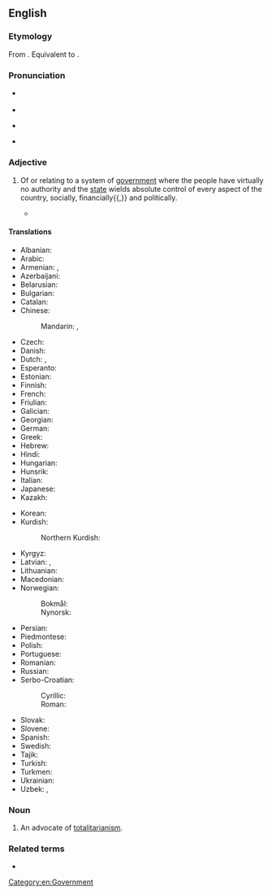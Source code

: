 ==English==

===Etymology===
From {{uder|en|it|totalitario||complete, absolute, totalitarian}} {{suffix|en||an}}. Equivalent to {{affix|en|totality|-arian}}.

===Pronunciation===
* {{a|RP}} {{IPA|en|/ˌtəʊtalɪˈtɛəɹiən/}}
* {{audio|en|LL-Q1860 (eng)-Vealhurl-totalitarian.wav|Audio (Southern England)}}
* {{a|GA}} {{IPA|en|/ˌtoʊtəlɪˈtɛɹiən/}}
* {{rhymes|en|ɛəɹiən|s=6}}

===Adjective===
{{en-adj}}

# Of or relating to a system of [[government]] where the people have virtually no authority and the [[state]] wields absolute control of every aspect of the country, socially, financially{{,}} and politically.
#: {{ux|en|The divine truth is stronger than '''totalitarian''' falsehoods.}}
#* {{quote-book
|en
|url=https://archive.org/details/americanlife00reag_0/
|year=1990
|author={{w|Ronald Reagan}}
|title={{w|An American Life}}
|publisher={{w|Pocket Books}}
|ISBN=0-7434-0025-9
|pages=372-373
|pageurl=https://archive.org/details/americanlife00reag_0/page/372/
|passage=Only history can tell us where China will go from here. The Chinese leadership's brutal crackdown on students seeking fundamental democratic rights makes it difficult to chart the future. Those brave students who laid down their lives against the tanks of Tiananmen Square confirmed what I'd always believed: that no '''totalitarian''' society can bottle up the instinctive drive of men and women to be free, and that once you give a captive people a little freedom, they'll demand still more.}}

====Translations====
{{trans-top|related to the system of government}}
* Albanian: {{t|sq|totalitar}}
* Arabic: {{t|ar|شُمُولِيّ}}
* Armenian: {{t+|hy|ամբողջատիրական}}, {{t+|hy|տոտալիտար}}
* Azerbaijani: {{t|az|totalitar}}
* Belarusian: {{t|be|таталіта́рны}}
* Bulgarian: {{t|bg|тоталита́рен}}
* Catalan: {{t|ca|totalitari}}
* Chinese:
*: Mandarin: {{t+|cmn|極權主義|alt=極權主義的}}, {{t+|cmn|极权主义|tr=jíquánzhǔyì de|alt=极权主义的}}
* Czech: {{t+|cs|totalitní}}
* Danish: {{t|da|totalitær}}
* Dutch: {{t+|nl|totalitair}}, {{t+|nl|totalitaire}}
* Esperanto: {{t|eo|totalisma}}
* Estonian: {{t|et|totalitaarne}}
* Finnish: {{t+|fi|totalitaarinen}}
* French: {{t+|fr|totalitaire}}
* Friulian: {{t|fur|totalitari}}
* Galician: {{t|gl|totalitario}}
* Georgian: {{t|ka|ტოტალიტარული}}
* German: {{t+|de|totalitär}}
* Greek: {{t+|el|ολοκληρωτικός}}
* Hebrew: {{t+|he|טוֹטָלִיטָרִי|tr=totalitári}}
* Hindi: {{t|hi|सर्वसत्तावादी}}
* Hungarian: {{t+|hu|totalitárius}}
* Hunsrik: {{t-needed|hrx}}
* Italian: {{t+|it|totalitario}}
* Japanese: {{t|ja|全体主義的|tr=ぜんたいしゅぎてき, zentaishugiteki}}
* Kazakh: {{t|kk|тоталитарлық}}
{{trans-mid}}
* Korean: {{t+|ko|전체주의|alt=전체주의의}}
* Kurdish:
*: Northern Kurdish: {{t+|kmr|totalîter}}
* Kyrgyz: {{t|ky|тоталитардык}}
* Latvian: {{t|lv|totalitārs}}, {{t|lv|totalitārais}}
* Lithuanian: {{t|lt|totalitarinis}}
* Macedonian: {{t|mk|тоталита́рен}}
* Norwegian:
*: Bokmål: {{t|nb|totalitær}}
*: Nynorsk: {{t|nn|totalitær}}
* Persian: {{t+|fa|توتالیتر|tr=totâliter}}
* Piedmontese: {{t|pms|totalitari}}
* Polish: {{t+|pl|totalitarny}}
* Portuguese: {{t+|pt|totalitário}}
* Romanian: {{t+|ro|totalitar}}
* Russian: {{t+|ru|тоталита́рный}}
* Serbo-Croatian:
*: Cyrillic: {{t|sh|тоталитарни}}
*: Roman: {{t|sh|totalitarni}}
* Slovak: {{t|sk|totalitný}}
* Slovene: {{t|sl|totalitarni}}
* Spanish: {{t|es|totalitario}}
* Swedish: {{t+|sv|totalitär}}
* Tajik: {{t|tg|тоталитарӣ}}
* Turkish: {{t+|tr|totaliter}}
* Turkmen: {{t|tk|totalitar}}
* Ukrainian: {{t|uk|тоталіта́рний}}
* Uzbek: {{t+|uz|totalitar}}, {{t|uz|totalitarlik}}
{{trans-bottom}}

===Noun===
{{en-noun}}

# An advocate of [[totalitarianism]].

===Related terms===
* {{l|en|totalitarianism}}

[[Category:en:Government]]